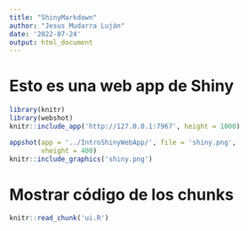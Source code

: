 ```yaml
---
title: "ShinyMarkdown"
author: "Jesus Mudarra Luján"
date: '2022-07-24'
output: html_document
---
```


# Esto es una web app de Shiny

```r
library(knitr)
library(webshot)
knitr::include_app('http://127.0.0.1:7967', height = 1000)

appshot(app = '../IntroShinyWebApp/', file = 'shiny.png',
        vheight = 400)
knitr::include_graphics('shiny.png')
```

# Mostrar código de los chunks

```r
knitr::read_chunk('ui.R')
```

